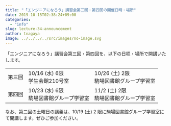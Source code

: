 ```yaml
---
title: "「エンジニアになろう」講習会第三回・第四回の開催日時・場所"
date: 2019-10-15T02:38:24+09:00
categories:
  - "info"
slug: lecture-34-announcement
author: tnagaya
image: ../../../../src/images/no-image.svg
---
```


「エンジニアになろう」講習会第三回・第四回を、以下の日程・場所で開講いたします。

<table>
  <tbody>
    <tr>
      <td>第三回</td>
      <td>
        10/16 (水) 6限
        <br />
        学生会館210号室
      </td>
      <td>
        10/26 (土) 2限
        <br />
        駒場図書館グループ学習室
      </td>
    </tr>
    <tr>
      <td>第四回</td>
      <td>
        10/23 (水) 6限
        <br />
        駒場図書館グループ学習室
      </td>
      <td>
        11/2 (土) 2限
        <br />
        駒場図書館グループ学習室
      </td>
    </tr>
  </tbody>
</table>

なお、第二回の土曜日の講義は、10/19 (土) 2 限に駒場図書館グループ学習室にて開講します。ぜひご参加ください。
